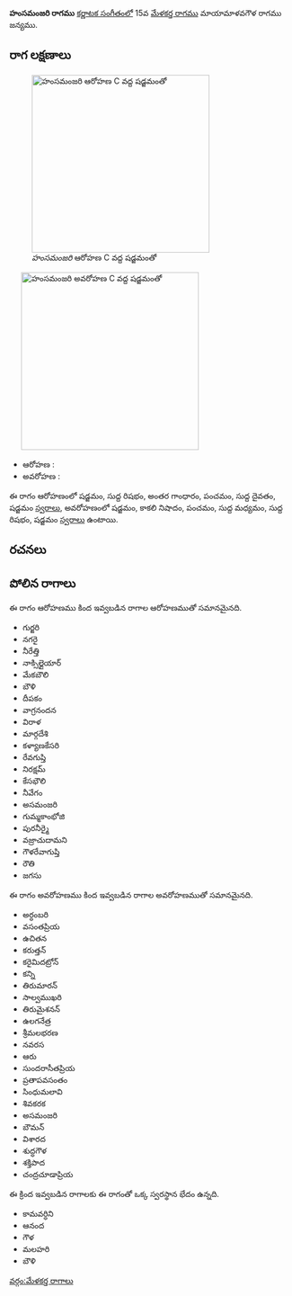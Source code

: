 {{Infobox ragam
	| name          	= హంసమంజరి
	| synonym	    	= 
	| mela          	= 
	| chakra        	= 
	| janaka        	= 
	| type          	= ఔదవ
	| arohanam      	= {{svaraC|S|R1|G3|P|D1|S'}} 
	| avarohanam    	= {{svaraC|S'|N3|P|M1|R1|S}}
	| jeeva         	=
	| chhaya        	=
	| nyasa         	=
	| vishesha      	= 
	| equivalent  		= 
}}
{{కర్ణాటక సంగీత రాగాలు}}
'''హంసమంజరి రాగము''' [[కర్ణాటక సంగీతం]]లో 15వ [[మేళకర్త రాగము]] మాయామాళవగౌళ రాగము జన్యము. 


==రాగ లక్షణాలు==
[[Image:hamsamanjari_ar_kb2wiki.png|thumb|right|316px|''హంసమంజరి'' ఆరోహణ C వద్ద షడ్జమంతో]]
	[[Image:hamsamanjari_av_kb2wiki.png|thumb|right|316px|''హంసమంజరి'' అవరోహణ C వద్ద షడ్జమంతో]]

* ఆరోహణ : {{svaraC|S|R1|G3|P|D1|S'}} 
* అవరోహణ : {{svaraC|S'|N3|P|M1|R1|S}}

ఈ రాగం ఆరోహణంలో షడ్జమం, సుద్ద  రిషభం, అంతర గాంధారం, పంచమం, సుద్ద దైవతం, షడ్జమం [[స్వరాలు]], అవరోహణంలో షడ్జమం, కాకలి  నిషాదం, పంచమం, సుద్ద మధ్యమం, సుద్ద  రిషభం, షడ్జమం [[స్వరాలు]] ఉంటాయి.

==రచనలు==



==పోలిన రాగాలు==
ఈ రాగం ఆరోహణము కింద ఇవ్వబడిన రాగాల ఆరోహణముతో సమానమైనది.
* గుర్జరి
* నగరై
* నీరేత్తి
* నాక్సిల్లైయార్
* మేకబౌలి
* బౌళి
* దీపకం
* వాగ్రనందన
* విరాళ
* మార్గదేశి
* కళ్యాణకేసరి
*  రేవగుప్తి
* నిరక్షమ్
* కేసభౌలి
* నీవేగం
* అసమంజరి
* గుమ్మకాంభోజి
* పురనీర్మై
*  వజ్రాచుదామని
* గౌళరేవాగుప్తి
* రౌతి
* జగసు

ఈ రాగం అవరోహణము కింద ఇవ్వబడిన రాగాల అవరోహణముతో సమానమైనది.
* అర్ధంబరి
* వసంతప్రియ
* ఉచితన
* కరుత్తన్
* కరైమిదట్రోన్
* కన్ని
* తిరుమారన్
* సాల్వముఖరి
* తిరుమైశనన్
* ఉలగనేత్ర
* శ్రీమలభరణ
* నవరస
* ఆరు
* సుందరాసీతప్రియ
* ప్రతాపవసంతం
* సింధుమలావి
* శివకరక
* అసమంజరి
* బౌమన్
* విశారద
* శుద్ధగౌళ
* శక్తిపాద
* చంద్రచూడాప్రియ

ఈ క్రింద ఇవ్వబడిన రాగాలకు ఈ రాగంతో ఒక్క స్వరస్థాన భేదం ఉన్నది.
* కామవర్ధిని
* ఆనంద
* గౌళ
* మలహరి
* బౌళి



[[వర్గం:మేళకర్త రాగాలు]]